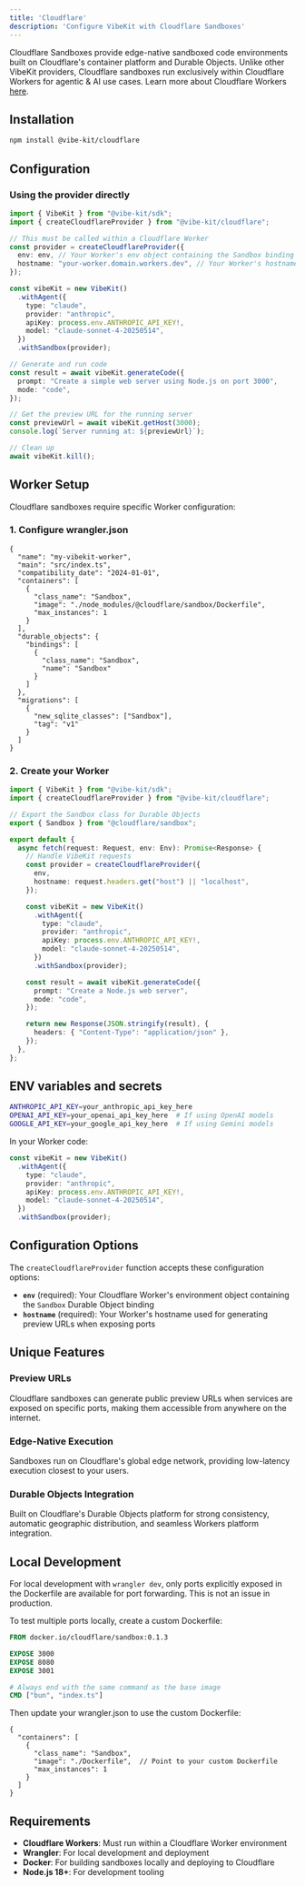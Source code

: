 ```yaml
---
title: 'Cloudflare'
description: 'Configure VibeKit with Cloudflare Sandboxes'
---
```


Cloudflare Sandboxes provide edge-native sandboxed code environments built on Cloudflare's container platform and Durable Objects. Unlike other VibeKit providers, Cloudflare sandboxes run exclusively within Cloudflare Workers for agentic & AI use cases. Learn more about Cloudflare Workers [here](https://workers.cloudflare.com/).

## Installation

```bash
npm install @vibe-kit/cloudflare
```

## Configuration

### Using the provider directly

```typescript
import { VibeKit } from "@vibe-kit/sdk";
import { createCloudflareProvider } from "@vibe-kit/cloudflare";

// This must be called within a Cloudflare Worker
const provider = createCloudflareProvider({
  env: env, // Your Worker's env object containing the Sandbox binding
  hostname: "your-worker.domain.workers.dev", // Your Worker's hostname
});

const vibeKit = new VibeKit()
  .withAgent({
    type: "claude",
    provider: "anthropic",
    apiKey: process.env.ANTHROPIC_API_KEY!,
    model: "claude-sonnet-4-20250514",
  })
  .withSandbox(provider);

// Generate and run code
const result = await vibeKit.generateCode({
  prompt: "Create a simple web server using Node.js on port 3000",
  mode: "code",
});

// Get the preview URL for the running server
const previewUrl = await vibeKit.getHost(3000);
console.log(`Server running at: ${previewUrl}`);

// Clean up
await vibeKit.kill();
```

## Worker Setup

Cloudflare sandboxes require specific Worker configuration:

### 1. Configure wrangler.json

```jsonc
{
  "name": "my-vibekit-worker",
  "main": "src/index.ts",
  "compatibility_date": "2024-01-01",
  "containers": [
    {
      "class_name": "Sandbox",
      "image": "./node_modules/@cloudflare/sandbox/Dockerfile",
      "max_instances": 1
    }
  ],
  "durable_objects": {
    "bindings": [
      {
        "class_name": "Sandbox",
        "name": "Sandbox"
      }
    ]
  },
  "migrations": [
    {
      "new_sqlite_classes": ["Sandbox"],
      "tag": "v1"
    }
  ]
}
```

### 2. Create your Worker

```typescript
import { VibeKit } from "@vibe-kit/sdk";
import { createCloudflareProvider } from "@vibe-kit/cloudflare";

// Export the Sandbox class for Durable Objects
export { Sandbox } from "@cloudflare/sandbox";

export default {
  async fetch(request: Request, env: Env): Promise<Response> {
    // Handle VibeKit requests
    const provider = createCloudflareProvider({
      env,
      hostname: request.headers.get("host") || "localhost",
    });

    const vibeKit = new VibeKit()
      .withAgent({
        type: "claude",
        provider: "anthropic",
        apiKey: process.env.ANTHROPIC_API_KEY!,
        model: "claude-sonnet-4-20250514",
      })
      .withSandbox(provider);

    const result = await vibeKit.generateCode({
      prompt: "Create a Node.js web server",
      mode: "code",
    });

    return new Response(JSON.stringify(result), {
      headers: { "Content-Type": "application/json" },
    });
  },
};
```

## ENV variables and secrets

```bash
ANTHROPIC_API_KEY=your_anthropic_api_key_here
OPENAI_API_KEY=your_openai_api_key_here  # If using OpenAI models
GOOGLE_API_KEY=your_google_api_key_here  # If using Gemini models
```

In your Worker code:

```typescript
const vibeKit = new VibeKit()
  .withAgent({
    type: "claude",
    provider: "anthropic",
    apiKey: process.env.ANTHROPIC_API_KEY!,
    model: "claude-sonnet-4-20250514",
  })
  .withSandbox(provider);
```

## Configuration Options

The `createCloudflareProvider` function accepts these configuration options:

- **`env`** (required): Your Cloudflare Worker's environment object containing the `Sandbox` Durable Object binding
- **`hostname`** (required): Your Worker's hostname used for generating preview URLs when exposing ports

## Unique Features

### Preview URLs
Cloudflare sandboxes can generate public preview URLs when services are exposed on specific ports, making them accessible from anywhere on the internet.

### Edge-Native Execution
Sandboxes run on Cloudflare's global edge network, providing low-latency execution closest to your users.

### Durable Objects Integration
Built on Cloudflare's Durable Objects platform for strong consistency, automatic geographic distribution, and seamless Workers platform integration.

## Local Development

For local development with `wrangler dev`, only ports explicitly exposed in the Dockerfile are available for port forwarding. This is not an issue in production.

To test multiple ports locally, create a custom Dockerfile:

```dockerfile
FROM docker.io/cloudflare/sandbox:0.1.3

EXPOSE 3000
EXPOSE 8080
EXPOSE 3001

# Always end with the same command as the base image
CMD ["bun", "index.ts"]
```

Then update your wrangler.json to use the custom Dockerfile:

```jsonc
{
  "containers": [
    {
      "class_name": "Sandbox",
      "image": "./Dockerfile",  // Point to your custom Dockerfile
      "max_instances": 1
    }
  ]
}
```

## Requirements

- **Cloudflare Workers**: Must run within a Cloudflare Worker environment
- **Wrangler**: For local development and deployment
- **Docker**: For building sandboxes locally and deploying to Cloudflare
- **Node.js 18+**: For development tooling
